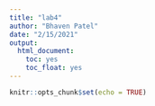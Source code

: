 ```yaml
---
title: "lab4"
author: "Bhaven Patel"
date: "2/15/2021"
output: 
  html_document:
    toc: yes
    toc_float: yes
---
```


```r
knitr::opts_chunk$set(echo = TRUE)
```


